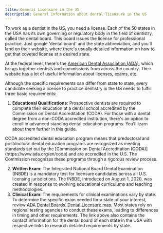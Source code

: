 ```yaml
---
title: General Licensure in the US
description: General information about dental licensure in the US
---
```


To work as a dentist in the US, you need a license. Each of the 50 states in the
USA has its own governing or regulatory body in the field of dentistry, called
the dental board. This board issues the license for professional practice. Just
google 'dental board' and the state abbreviation, and you'll land on their
website, where there's usually detailed information on how to get that coveted
license at a desired state.

At the federal level, there's the [American Dental Association
(ADA)](https://www.ada.org/), which brings together dentists and commissions
from across the country. Their website has a lot of useful information about
licenses, exams, etc.

Although the specific requirements can differ from state to state, every
candidate seeking a license to practice dentistry in the US needs to fulfill
three basic requirements:

1. **Educational Qualifications**: Prospective dentists are required to complete
   their education at a dental school accredited by the Commission on Dental
   Accreditation (CODA). For those with a dental degree from a non-CODA accredited
   institution, there's an option to enroll in advanced standing dental education
   programs. You’ll learn about them further in this guide.

<Aside>
  CODA accredited dental education program means that predoctoral and postdoctoral dental education
  programs are recognized as meeting standards set out by the [Commission on Dental Accreditation
  (CODA)](https://www.ada.org/en/coda) and are accredited in the U.S. The Commission recognizes
  these programs through a rigorous review process.
</Aside>

2. **Written Exam**: The Integrated National Board Dental Examination (INBDE) is
   a mandatory test for licensure candidates across all U.S. licensing
   jurisdictions. The INBDE, introduced on August 1, 2020, was created in response
   to evolving educational curriculums and teaching methodologies.
3. **Clinical Exam**: The requirements for clinical examinations vary by state.
   To determine the specific exam needed for a state of your interest, review [ADA
   Dental Boards. Dental Licensure
   map](https://www.ada.org/resources/licensure/dental-licensure-by-state-map).
   Most states rely on regional testing agencies to conduct these exams, leading to
   differences in timing and other requirements. The link above also contains the
   contact information for the dental board of each state in the USA with
   respective links to research detailed requirements by state.

